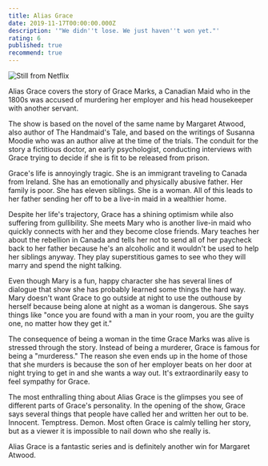 ```yaml
---
title: Alias Grace
date: 2019-11-17T00:00:00.000Z
description: '"We didn''t lose. We just haven''t won yet."'
rating: 6
published: true
recommend: true
---
```


![Still from Netflix](./Alias-Grace.webp)

Alias Grace covers the story of Grace Marks, a Canadian Maid who in the 1800s was accused of murdering her employer and his head housekeeper with another servant.

The show is based on the novel of the same name by Margaret Atwood, also author of The Handmaid's Tale, and based on the writings of Susanna Moodie who was an author alive at the time of the trials. The conduit for the story a fictitious doctor, an early psychologist, conducting interviews with Grace trying to decide if she is fit to be released from prison.

Grace's life is annoyingly tragic. She is an immigrant traveling to Canada from Ireland. She has an emotionally and physically abusive father. Her family is poor. She has eleven siblings. She is a woman. All of this leads to her father sending her off to be a live-in maid in a wealthier home.

Despite her life's trajectory, Grace has a shining optimism while also suffering from gullibility. She meets Mary who is another live-in maid who quickly connects with her and they become close friends. Mary teaches her about the rebellion in Canada and tells her not to send all of her paycheck back to her father because he's an alcoholic and it wouldn't be used to help her siblings anyway. They play superstitious games to see who they will marry and spend the night talking.

Even though Mary is a fun, happy character she has several lines of dialogue that show she has probably learned some things the hard way. Mary doesn't want Grace to go outside at night to use the outhouse by herself because being alone at night as a woman is dangerous. She says things like "once you are found with a man in your room, you are the guilty one, no matter how they get it."

The consequence of being a woman in the time Grace Marks was alive is stressed through the story. Instead of being a murderer, Grace is famous for being a "murderess." The reason she even ends up in the home of those that she murders is because the son of her employer beats on her door at night trying to get in and she wants a way out. It's extraordinarily easy to feel sympathy for Grace.

The most enthralling thing about Alias Grace is the glimpses you see of different parts of Grace's personality. In the opening of the show, Grace says several things that people have called her and written her out to be. Innocent. Temptress. Demon. Most often Grace is calmly telling her story, but as a viewer it is impossible to nail down who she really is.

Alias Grace is a fantastic series and is definitely another win for Margaret Atwood.
